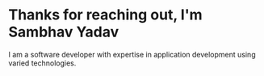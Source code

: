 # Thanks for reaching out, I'm Sambhav Yadav

>
I am a software developer with expertise in application development using varied technologies.

